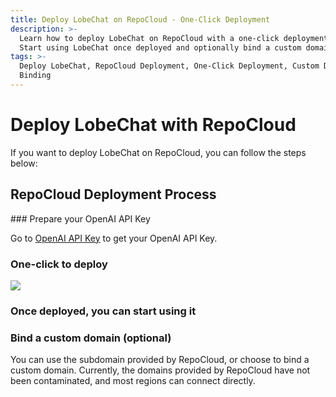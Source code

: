 ```yaml
---
title: Deploy LobeChat on RepoCloud - One-Click Deployment
description: >-
  Learn how to deploy LobeChat on RepoCloud with a one-click deployment process.
  Start using LobeChat once deployed and optionally bind a custom domain.
tags: >-
  Deploy LobeChat, RepoCloud Deployment, One-Click Deployment, Custom Domain
  Binding
---
```

# Deploy LobeChat with RepoCloud

If you want to deploy LobeChat on RepoCloud, you can follow the steps below:

## RepoCloud Deployment Process

<Steps>
  ### Prepare your OpenAI API Key

  Go to [OpenAI API Key](https://platform.openai.com/account/api-keys) to get your OpenAI API Key.

  ### One-click to deploy

  [![][deploy-button-image]][deploy-link]

  ### Once deployed, you can start using it

  ### Bind a custom domain (optional)

  You can use the subdomain provided by RepoCloud, or choose to bind a custom domain. Currently, the domains provided by RepoCloud have not been contaminated, and most regions can connect directly.
</Steps>

[deploy-button-image]: https://d16t0pc4846x52.cloudfront.net/deploy.svg
[deploy-link]: https://repocloud.io/details/?app_id=248
